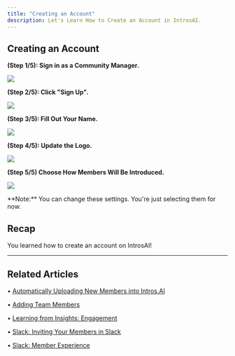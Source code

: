 ```yaml
---
title: "Creating an Account"
description: Let's Learn How to Create an Account in IntrosAI.
---
```

## Creating an Account

**(Step 1/5): Sign in as a Community Manager.**

![](/images/create1.png)

**(Step 2/5): Click "Sign Up".**

![](/images/create2.png)

**(Step 3/5): Fill Out Your Name.**

![](/images/create3.png)

**(Step 4/5): Update the Logo.**

![](/images/create4.png)

**(Step 5/5) Choose How Members Will Be Introduced.**

![](/images/create5.png)

<Note>
**Note:** You can change these settings. You're just selecting them for now.
</Note>

Recap
-----

You learned how to create an account on IntrosAI!

* * *

## Related Articles

• [Automatically Uploading New Members into Intros.AI](/uploading-members/auto-update-intros)

• [Adding Team Members](/branding-best-practices/adding-team-members)

• [Learning from Insights: Engagement](/making-use-of-insights/engagement)

• [Slack: Inviting Your Members in Slack](/setting-up-slack/invite-members)

• [Slack: Member Experience](/setting-up-slack/member-experience)

